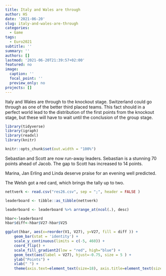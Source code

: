 ```yaml
---
title: Italy and Wales are through
author: HS
date: '2021-06-20'
slug: italy-and-wales-are-through
categories:
  - Game
tags:
  - Euro2021
subtitle: ''
summary: ''
authors: []
lastmod: '2021-06-20T21:39:57+02:00'
featured: no
image:
  caption: ''
  focal_point: ''
  preview_only: no
projects: []
---
```


Italy and Wales are through to the knockout stage. Switzerland could go through as one of the better third placed teams. This fact should in a perfect world lead to the distribution of the first points from the knockout stage, but these will have to wait until the conclusion of the group stage. 

```r

library(tidyverse)
library(igraph)
library(readxl)
library(knitr)

knitr::opts_chunk$set(out.width = "100%")

```

Sebastian and Scott are now run-away leaders. Sebastian is a stunning 70 points ahead of Jacob. The gap to Scott has increased to 14 points. 

Marina, Jan Erling and Linda deserve praise for an evening well predicted.

The Welsh got a red card, which brings the tally up to two. 

```r

nettverk <- read.csv("res26.csv", sep = ";", header = FALSE )

leaderboard <- tibble::as_tibble(nettverk)

leaderboard <- leaderboard %>% arrange_at(ncol(.), desc)

hbar<-leaderboard 
hbar$diff<-hbar$V27-hbar$V25

ggplot(hbar, aes(x=reorder(V1, V27), y=V27, fill = diff )) + 
    geom_bar(stat = 'identity') + 
    scale_y_continuous(limits = c(-5, 460)) +
    coord_flip() + 
    scale_fill_gradient2(low = "red", high="blue") +
    geom_text(aes(label = V27), hjust=-0.75, size = 5 ) + 
    ylab("Points") +
    xlab(" ") +
    theme(axis.text=element_text(size=18), axis.title=element_text(size=18,face="bold"))

```